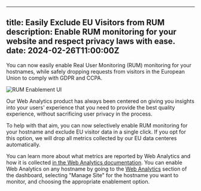 
---
title: Easily Exclude EU Visitors from RUM
description: Enable RUM monitoring for your website and respect privacy laws with ease.
date: 2024-02-26T11:00:00Z
---
You can now easily enable Real User Monitoring (RUM) monitoring for your hostnames, while safely dropping requests from visitors in the European Union to comply with GDPR and CCPA.

![RUM Enablement UI](~/assets/images/changelog/web-analytics/2025-02-26-rum-eu.png)

Our Web Analytics product has always been centered on giving you insights into your users' experience that you need to provide the best quality experience, without sacrificing user privacy in the process.

To help with that aim, you can now selectively enable RUM monitoring for your hostname and exclude EU visitor data in a single click. If you opt for this option, we will drop all metrics collected by our EU data centeres automatically.

You can learn more about what metrics are reported by Web Analytics and how it is collected [in the Web Analytics documentation](/web-analytics/data-metrics/). You can enable Web Analytics on any hostname by going to the [Web Analytics](https://dash.cloudflare.com/?to=/:account/web-analytics/sites) section of the dashboard, selecting "Manage Site" for the hostname you want to monitor, and choosing the appropriate enablement option.